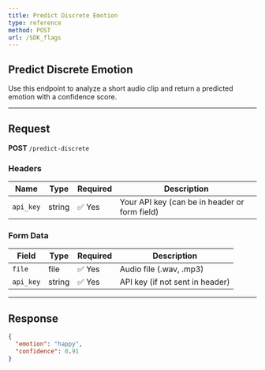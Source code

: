```yaml
---
title: Predict Discrete Emotion
type: reference
method: POST
url: /SDK_flags
---
```


## Predict Discrete Emotion

Use this endpoint to analyze a short audio clip and return a predicted emotion with a confidence score.

---

## Request

**POST** `/predict-discrete`

### Headers

| Name        | Type   | Required | Description              |
|-------------|--------|----------|--------------------------|
| `api_key`   | string | ✅ Yes   | Your API key (can be in header or form field) |

### Form Data

| Field      | Type     | Required | Description                        |
|------------|----------|----------|------------------------------------|
| `file`     | file     | ✅ Yes   | Audio file (.wav, .mp3)            |
| `api_key`  | string   | ✅ Yes   | API key (if not sent in header)    |

---

## Response

```json
{
  "emotion": "happy",
  "confidence": 0.91
}
